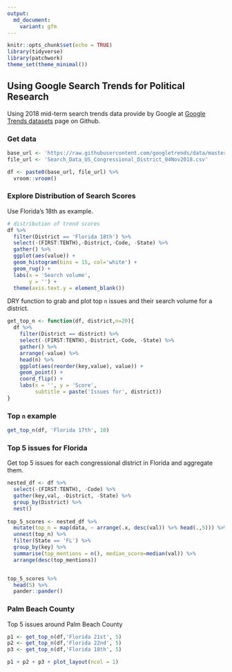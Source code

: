 ```yaml
---
output:
  md_document:
    variant: gfm
---
```


```r
knitr::opts_chunk$set(echo = TRUE)
library(tidyverse)
library(patchwork)
theme_set(theme_minimal())
```

## Using Google Search Trends for Political Research

Using 2018 mid-term search trends data provide by Google at [Google Trends datasets](https://googletrends.github.io/data/) page on Github.

### Get data

```r
base_url <- 'https://raw.githubusercontent.com/googletrends/data/master/'
file_url <- 'Search_Data_US_Congressional_District_04Nov2018.csv'

df <- paste0(base_url, file_url) %>% 
  vroom::vroom()
```


### Explore Distribution of Search Scores

Use Florida's 18th as example.

```r
# distribution of trend scores
df %>% 
  filter(District == 'Florida 18th') %>% 
  select(-(FIRST:TENTH),-District,-Code, -State) %>% 
  gather() %>% 
  ggplot(aes(value)) +
  geom_histogram(bins = 15, col='white') +
  geom_rug() +
  labs(x = 'Search volume',
       y = '') +
  theme(axis.text.y = element_blank())
```

DRY function to grab and plot top `n` issues and their search volume for a district.

```r
get_top_n <- function(df, district,n=20){
  df %>% 
    filter(District == district) %>% 
    select(-(FIRST:TENTH),-District,-Code, -State) %>% 
    gather() %>% 
    arrange(-value) %>% 
    head(n) %>% 
    ggplot(aes(reorder(key,value), value)) +
    geom_point() +
    coord_flip() +
    labs(x = '', y = 'Score', 
         subtitle = paste('Issues for', district)) 
}
```

### Top `n` example

```r
get_top_n(df, 'Florida 17th', 10)
```


### Top 5 issues for Florida

Get top 5 issues for each congressional district in Florida and aggregate them.

```r
nested_df <- df %>% 
  select(-(FIRST:TENTH), -Code) %>% 
  gather(key,val, -District, -State) %>% 
  group_by(District) %>% 
  nest()
  
top_5_scores <- nested_df %>%
  mutate(top_n = map(data, ~ arrange(.x, desc(val)) %>% head(.,5))) %>%
  unnest(top_n) %>% 
  filter(State == 'FL') %>% 
  group_by(key) %>% 
  summarise(top_mentions = n(), median_score=median(val)) %>% 
  arrange(desc(top_mentions)) 


top_5_scores %>% 
  head(5) %>% 
  pander::pander()
```


### Palm Beach County

Top 5 issues around Palm Beach County

```r
p1 <- get_top_n(df,'Florida 21st', 5)
p2 <- get_top_n(df,'Florida 22nd', 5)
p3 <- get_top_n(df,'Florida 18th', 5)

p1 + p2 + p3 + plot_layout(ncol = 1)
```


